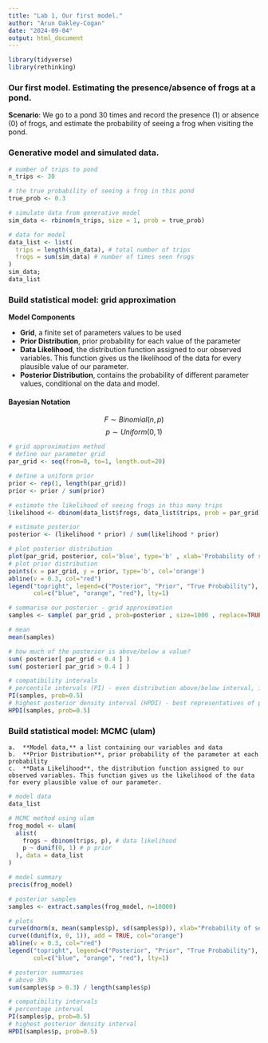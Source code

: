 ```yaml
---
title: "Lab 1, Our first model."
author: "Arun Oakley-Cogan"
date: "2024-09-04"
output: html_document
---
```


```r
library(tidyverse)
library(rethinking)
```

### Our first model. Estimating the presence/absence of frogs at a pond.

**Scenario**: We go to a pond 30 times and record the presence (1) or absence (0) of frogs, and estimate the probability of seeing a frog when visiting the pond.

### Generative model and simulated data.

```r
# number of trips to pond
n_trips <- 30

# the true probability of seeing a frog in this pond
true_prob <- 0.3

# simulate data from generative model
sim_data <- rbinom(n_trips, size = 1, prob = true_prob)

# data for model
data_list <- list(
  trips = length(sim_data), # total number of trips
  frogs = sum(sim_data) # number of times seen frogs
)
sim_data;
data_list
```

### Build statistical model: grid approximation

**Model Components**

-   **Grid**, a finite set of parameters values to be used
-   **Prior Distribution**, prior probability for each value of the parameter
-   **Data Likelihood**, the distribution function assigned to our observed variables. This function gives us the likelihood of the data for every plausible value of our parameter.
-   **Posterior Distribution**, contains the probability of different parameter values, conditional on the data and model.

#### Bayesian Notation

$$F \sim Binomial(n, p)$$ $$p \sim Uniform(0,1)$$

```r
# grid approximation method
# define our parameter grid
par_grid <- seq(from=0, to=1, length.out=20)

# define a uniform prior
prior <- rep(1, length(par_grid))
prior <- prior / sum(prior)

# estimate the likelihood of seeing frogs in this many trips
likelihood <- dbinom(data_list$frogs, data_list$trips, prob = par_grid)

# estimate posterior
posterior <- (likelihood * prior) / sum(likelihood * prior)

# plot posterior distribution
plot(par_grid, posterior, col='blue', type='b' , xlab='Probability of seeing frogs', ylab='Density')
# plot prior distribution
points(x = par_grid, y = prior, type='b', col='orange')
abline(v = 0.3, col="red")
legend("topright", legend=c("Posterior", "Prior", "True Probability"),
       col=c("blue", "orange", "red"), lty=1)

```

```r
# summarise our posterior - grid approximation
samples <- sample( par_grid , prob=posterior , size=1000 , replace=TRUE )

# mean
mean(samples)

# how much of the posterior is above/below a value?
sum( posterior[ par_grid < 0.4 ] )
sum( posterior[ par_grid > 0.4 ] )

# compatibility intervals
# percentile intervals (PI) - even distribution above/below interval, indicate shape of distribution
PI(samples, prob=0.5)
# highest posterior density interval (HPDI) - best representatives of parameter values
HPDI(samples, prob=0.5)

```

### Build statistical model: MCMC (ulam)

```
a.  **Model data,** a list containing our variables and data
b.  **Prior Distribution**, prior probability of the parameter at each probability
c.  **Data Likelihood**, the distribution function assigned to our observed variables. This function gives us the likelihood of the data for every plausible value of our parameter.
```

```r
# model data
data_list
```

```r
# MCMC method using ulam
frog_model <- ulam(
  alist(
    frogs ~ dbinom(trips, p), # data likelihood
    p ~ dunif(0, 1) # p prior
  ), data = data_list
)

```

```r
# model summary
precis(frog_model)
```

```r
# posterior samples
samples <- extract.samples(frog_model, n=10000)

# plots
curve(dnorm(x, mean(samples$p), sd(samples$p)), xlab="Probability of seeing frogs", ylab="Density", col="blue")
curve((dunif(x, 0, 1)), add = TRUE, col="orange")
abline(v = 0.3, col="red")
legend("topright", legend=c("Posterior", "Prior", "True Probability"),
       col=c("blue", "orange", "red"), lty=1)
```

```r
# posterior summaries
# above 30%
sum(samples$p > 0.3) / length(samples$p)

# compatibility intervals
# percentage interval
PI(samples$p, prob=0.5)
# highest posterior density interval
HPDI(samples$p, prob=0.5)
```